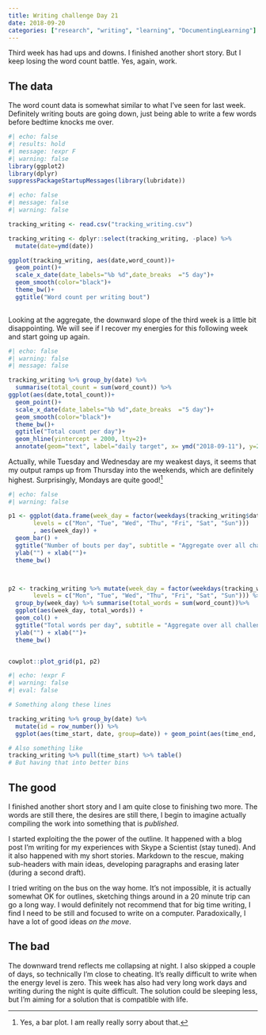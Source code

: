 ```yaml
---
title: Writing challenge Day 21
date: 2018-09-20
categories: ["research", "writing", "learning", "DocumentingLearning"]
---
```


Third week has had ups and downs. I finished another short story. But I keep losing the word count battle. Yes, again, work.

## The data

The word count data is somewhat similar to what I've seen for last week. Definitely writing bouts are going down, just being able to write a few words before bedtime knocks me over. 

```r
#| echo: false
#| results: hold
#| message: !expr F
#| warning: false
library(ggplot2)
library(dplyr)
suppressPackageStartupMessages(library(lubridate))
```


```r
#| echo: false
#| message: false
#| warning: false

tracking_writing <- read.csv("tracking_writing.csv")

tracking_writing <- dplyr::select(tracking_writing, -place) %>%
  mutate(date=ymd(date))

ggplot(tracking_writing, aes(date,word_count))+
  geom_point()+
  scale_x_date(date_labels="%b %d",date_breaks  ="5 day")+
  geom_smooth(color="black")+
  theme_bw()+
  ggtitle("Word count per writing bout")
  

```


Looking at the aggregate, the downward slope of the third week is a little bit disappointing. We will see if I recover my energies for this following week and start going up again. 

```r
#| echo: false
#| warning: false
#| message: false

tracking_writing %>% group_by(date) %>%
  summarise(total_count = sum(word_count)) %>%
ggplot(aes(date,total_count))+
  geom_point()+
  scale_x_date(date_labels="%b %d",date_breaks  ="5 day")+
  geom_smooth(color="black")+
  theme_bw()+
  ggtitle("Total count per day")+
  geom_hline(yintercept = 2000, lty=2)+
  annotate(geom="text", label="daily target", x= ymd("2018-09-11"), y=2100)


```


Actually, while Tuesday and Wednesday are my weakest days, it seems that my output ramps up from Thursday into the weekends, which are definitely highest. Surprisingly, Mondays are quite good![^sorry]

```r
#| echo: false
#| warning: false

p1 <- ggplot(data.frame(week_day = factor(weekdays(tracking_writing$date, abbreviate = T),
       levels = c("Mon", "Tue", "Wed", "Thu", "Fri", "Sat", "Sun")))
       , aes(week_day)) +
  geom_bar() +
  ggtitle("Number of bouts per day", subtitle = "Aggregate over all challenge")+
  ylab("") + xlab("")+
  theme_bw()



p2 <- tracking_writing %>% mutate(week_day = factor(weekdays(tracking_writing$date, abbreviate = T),
       levels = c("Mon", "Tue", "Wed", "Thu", "Fri", "Sat", "Sun"))) %>%
  group_by(week_day) %>% summarise(total_words = sum(word_count))%>%
  ggplot(aes(week_day, total_words)) +
  geom_col() +
  ggtitle("Total words per day", subtitle = "Aggregate over all challenge")+
  ylab("") + xlab("")+
  theme_bw()


cowplot::plot_grid(p1, p2)

```



```r
#| echo: !expr F
#| warning: false
#| eval: false

# Something along these lines

tracking_writing %>% group_by(date) %>%
  mutate(id = row_number()) %>% 
  ggplot(aes(time_start, date, group=date)) + geom_point(aes(time_end, color= factor(id)))

# Also something like 
tracking_writing %>% pull(time_start) %>% table()
# But having that into better bins


```


## The good

I finished another short story and I am quite close to finishing two more. The words are still there, the desires are still there, I begin to imagine actually compiling the work into something that is *published*. 

I started exploiting the the power of the outline. It happened with a blog post I'm writing for my experiences with Skype a Scientist (stay tuned). And it also happened with my short stories. Markdown to the rescue, making sub-headers with main ideas, developing paragraphs and erasing later (during a second draft).

I tried writing on the bus on the way home. It's not impossible, it is actually somewhat OK for outlines, sketching things around in a 20 minute trip can go a long way. I would definitely not recommend that for big time writing, I find I need to be still and focused to write on a computer. Paradoxically, I have a lot of good ideas *on the move*.

## The bad

The downward trend reflects me collapsing at night. I also skipped a couple of days, so technically I'm close to cheating. It's really difficult to write when the energy level is zero. This week has also had very long work days and writing during the night is quite difficult. The solution could be sleeping less, but I'm aiming for a solution that is compatible with life.  


[^sorry]: Yes, a bar plot. I am really really sorry about that.
